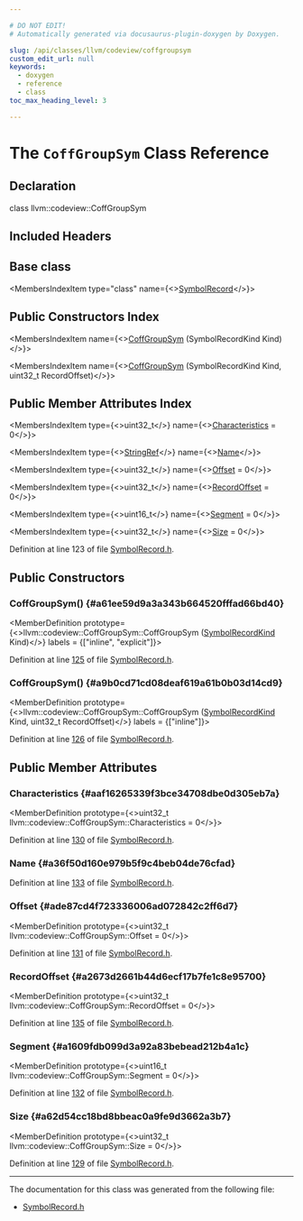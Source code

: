 ```yaml
---

# DO NOT EDIT!
# Automatically generated via docusaurus-plugin-doxygen by Doxygen.

slug: /api/classes/llvm/codeview/coffgroupsym
custom_edit_url: null
keywords:
  - doxygen
  - reference
  - class
toc_max_heading_level: 3

---
```





# The `CoffGroupSym` Class Reference

<DoxygenPage pluginConfig={pluginConfig}>



## Declaration

<CodeBlock>class llvm::codeview::CoffGroupSym</CodeBlock>

## Included Headers

<IncludesList>
<IncludesListItem
  filePath="llvm/DebugInfo/CodeView/SymbolRecord.h"
  permalink="/docs/api/files/include/include/llvm/include/llvm/debuginfo/include/llvm/debuginfo/codeview/symbolrecord-h"
  isLocal="true" />
</IncludesList>

## Base class

<MembersIndex>

<MembersIndexItem
  type="class"
  name={<><a href="/docs/api/classes/llvm/codeview/symbolrecord">SymbolRecord</a></>}>
</MembersIndexItem>

</MembersIndex>

## Public Constructors Index

<MembersIndex>

<MembersIndexItem
  name={<><a href="#a61ee59d9a3a343b664520fffad66bd40">CoffGroupSym</a> (SymbolRecordKind Kind)</>}>
</MembersIndexItem>

<MembersIndexItem
  name={<><a href="#a9b0cd71cd08deaf619a61b0b03d14cd9">CoffGroupSym</a> (SymbolRecordKind Kind, uint32&#95;t RecordOffset)</>}>
</MembersIndexItem>

</MembersIndex>

## Public Member Attributes Index

<MembersIndex>

<MembersIndexItem
  type={<>uint32&#95;t</>}
  name={<><a href="#aaf16265339f3bce34708dbe0d305eb7a">Characteristics</a> = 0</>}>
</MembersIndexItem>

<MembersIndexItem
  type={<><a href="/docs/api/classes/llvm/stringref">StringRef</a></>}
  name={<><a href="#a36f50d160e979b5f9c4beb04de76cfad">Name</a></>}>
</MembersIndexItem>

<MembersIndexItem
  type={<>uint32&#95;t</>}
  name={<><a href="#ade87cd4f723336006ad072842c2ff6d7">Offset</a> = 0</>}>
</MembersIndexItem>

<MembersIndexItem
  type={<>uint32&#95;t</>}
  name={<><a href="#a2673d2661b44d6ecf17b7fe1c8e95700">RecordOffset</a> = 0</>}>
</MembersIndexItem>

<MembersIndexItem
  type={<>uint16&#95;t</>}
  name={<><a href="#a1609fdb099d3a92a83bebead212b4a1c">Segment</a> = 0</>}>
</MembersIndexItem>

<MembersIndexItem
  type={<>uint32&#95;t</>}
  name={<><a href="#a62d54cc18bd8bbeac0a9fe9d3662a3b7">Size</a> = 0</>}>
</MembersIndexItem>

</MembersIndex>


Definition at line 123 of file <a href="/docs/api/files/include/include/llvm/include/llvm/debuginfo/include/llvm/debuginfo/codeview/symbolrecord-h">SymbolRecord.h</a>.

<SectionDefinition>

## Public Constructors

### CoffGroupSym() {#a61ee59d9a3a343b664520fffad66bd40}

<MemberDefinition
  prototype={<>llvm::codeview::CoffGroupSym::CoffGroupSym (<a href="/docs/api/namespaces/llvm/codeview/#a718bd404e8a87ee5e1a21b0c267cde17">SymbolRecordKind</a> Kind)</>}
  labels = {["inline", "explicit"]}>

Definition at line <a href="/docs/api/files/include/include/llvm/include/llvm/debuginfo/include/llvm/debuginfo/codeview/symbolrecord-h/#l00125">125</a> of file <a href="/docs/api/files/include/include/llvm/include/llvm/debuginfo/include/llvm/debuginfo/codeview/symbolrecord-h">SymbolRecord.h</a>.
</MemberDefinition>

### CoffGroupSym() {#a9b0cd71cd08deaf619a61b0b03d14cd9}

<MemberDefinition
  prototype={<>llvm::codeview::CoffGroupSym::CoffGroupSym (<a href="/docs/api/namespaces/llvm/codeview/#a718bd404e8a87ee5e1a21b0c267cde17">SymbolRecordKind</a> Kind, uint32&#95;t RecordOffset)</>}
  labels = {["inline"]}>

Definition at line <a href="/docs/api/files/include/include/llvm/include/llvm/debuginfo/include/llvm/debuginfo/codeview/symbolrecord-h/#l00126">126</a> of file <a href="/docs/api/files/include/include/llvm/include/llvm/debuginfo/include/llvm/debuginfo/codeview/symbolrecord-h">SymbolRecord.h</a>.
</MemberDefinition>

</SectionDefinition>

<SectionDefinition>

## Public Member Attributes

### Characteristics {#aaf16265339f3bce34708dbe0d305eb7a}

<MemberDefinition
  prototype={<>uint32&#95;t llvm::codeview::CoffGroupSym::Characteristics = 0</>}>

Definition at line <a href="/docs/api/files/include/include/llvm/include/llvm/debuginfo/include/llvm/debuginfo/codeview/symbolrecord-h/#l00130">130</a> of file <a href="/docs/api/files/include/include/llvm/include/llvm/debuginfo/include/llvm/debuginfo/codeview/symbolrecord-h">SymbolRecord.h</a>.
</MemberDefinition>

### Name {#a36f50d160e979b5f9c4beb04de76cfad}

<MemberDefinition
  prototype="StringRef llvm::codeview::CoffGroupSym::Name">

Definition at line <a href="/docs/api/files/include/include/llvm/include/llvm/debuginfo/include/llvm/debuginfo/codeview/symbolrecord-h/#l00133">133</a> of file <a href="/docs/api/files/include/include/llvm/include/llvm/debuginfo/include/llvm/debuginfo/codeview/symbolrecord-h">SymbolRecord.h</a>.
</MemberDefinition>

### Offset {#ade87cd4f723336006ad072842c2ff6d7}

<MemberDefinition
  prototype={<>uint32&#95;t llvm::codeview::CoffGroupSym::Offset = 0</>}>

Definition at line <a href="/docs/api/files/include/include/llvm/include/llvm/debuginfo/include/llvm/debuginfo/codeview/symbolrecord-h/#l00131">131</a> of file <a href="/docs/api/files/include/include/llvm/include/llvm/debuginfo/include/llvm/debuginfo/codeview/symbolrecord-h">SymbolRecord.h</a>.
</MemberDefinition>

### RecordOffset {#a2673d2661b44d6ecf17b7fe1c8e95700}

<MemberDefinition
  prototype={<>uint32&#95;t llvm::codeview::CoffGroupSym::RecordOffset = 0</>}>

Definition at line <a href="/docs/api/files/include/include/llvm/include/llvm/debuginfo/include/llvm/debuginfo/codeview/symbolrecord-h/#l00135">135</a> of file <a href="/docs/api/files/include/include/llvm/include/llvm/debuginfo/include/llvm/debuginfo/codeview/symbolrecord-h">SymbolRecord.h</a>.
</MemberDefinition>

### Segment {#a1609fdb099d3a92a83bebead212b4a1c}

<MemberDefinition
  prototype={<>uint16&#95;t llvm::codeview::CoffGroupSym::Segment = 0</>}>

Definition at line <a href="/docs/api/files/include/include/llvm/include/llvm/debuginfo/include/llvm/debuginfo/codeview/symbolrecord-h/#l00132">132</a> of file <a href="/docs/api/files/include/include/llvm/include/llvm/debuginfo/include/llvm/debuginfo/codeview/symbolrecord-h">SymbolRecord.h</a>.
</MemberDefinition>

### Size {#a62d54cc18bd8bbeac0a9fe9d3662a3b7}

<MemberDefinition
  prototype={<>uint32&#95;t llvm::codeview::CoffGroupSym::Size = 0</>}>

Definition at line <a href="/docs/api/files/include/include/llvm/include/llvm/debuginfo/include/llvm/debuginfo/codeview/symbolrecord-h/#l00129">129</a> of file <a href="/docs/api/files/include/include/llvm/include/llvm/debuginfo/include/llvm/debuginfo/codeview/symbolrecord-h">SymbolRecord.h</a>.
</MemberDefinition>

</SectionDefinition>

<hr/>

The documentation for this class was generated from the following file:

<ul>
<li><a href="/docs/api/files/include/include/llvm/include/llvm/debuginfo/include/llvm/debuginfo/codeview/symbolrecord-h">SymbolRecord.h</a></li>
</ul>

</DoxygenPage>
